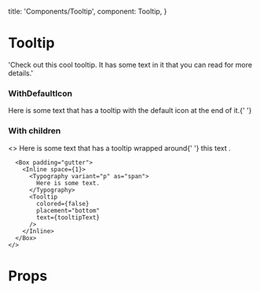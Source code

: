 

  title: 'Components/Tooltip',
  component: Tooltip,
}

<Meta title="Components/Tooltip" component={Tooltip} />

# Tooltip

  'Check out this cool tooltip. It has some text in it that you can read for more details.'

### WithDefaultIcon

<Canvas>
  <Story name="Default">
    <Box padding="gutter">
      <Typography variant="p" as="span">
        Here is some text that has a tooltip with the default icon at the end of
        it.{' '}
        <Tooltip
          colored={false}
          placement="right"
          as="button"
          text={tooltipText}
        />
      </Typography>
    </Box>
  </Story>
</Canvas>

### With children

<Canvas>
  <Story name="WithChildren">
    <>
      <Box padding="gutter">
        <Typography variant="p" as="span">
          Here is some text that has a tooltip wrapped around{' '}
          <Tooltip
            colored={false}
            placement="top"
            as="span"
            text={tooltipText}
          >
            <span>this text</span>
          </Tooltip>
          .
        </Typography>
      </Box>

      <Box padding="gutter">
        <Inline space={1}>
          <Typography variant="p" as="span">
            Here is some text.
          </Typography>
          <Tooltip
            colored={false}
            placement="bottom"
            text={tooltipText}
          />
        </Inline>
      </Box>
    </>

  </Story>
</Canvas>

# Props

<Props of={Tooltip} />
